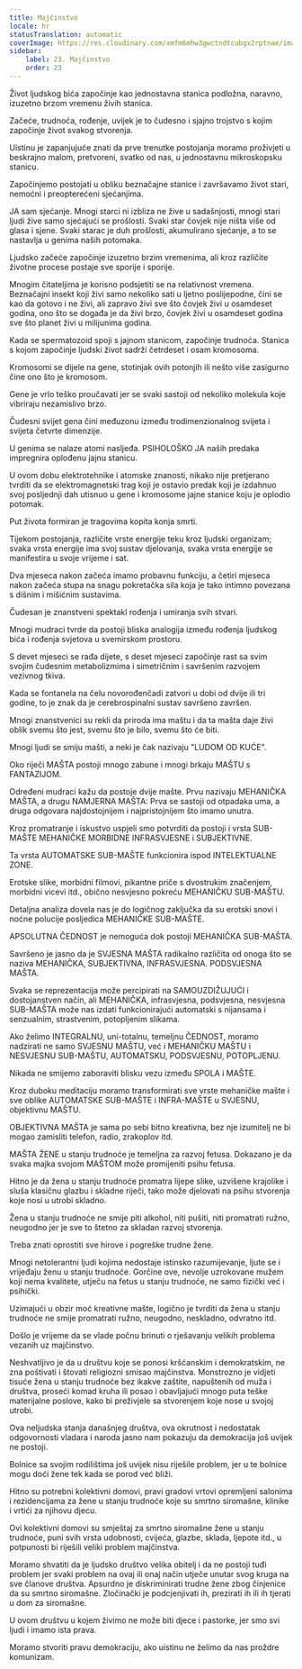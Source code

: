 ```yaml
---
title: Majčinstvo
locale: hr
statusTranslation: automatic
coverImage: https://res.cloudinary.com/xmfm6mhw3gwctndtcubgx2rptnae/image/upload/v1740337243/small_cover_educacion_fundamental_a051170f1c.webp
sidebar:
    label: 23. Majčinstvo
    order: 23
---
```

Život ljudskog bića započinje kao jednostavna stanica podložna, naravno, izuzetno brzom vremenu živih stanica.

Začeće, trudnoća, rođenje, uvijek je to čudesno i sjajno trojstvo s kojim započinje život svakog stvorenja.

Uistinu je zapanjujuće znati da prve trenutke postojanja moramo proživjeti u beskrajno malom, pretvoreni, svatko od nas, u jednostavnu mikroskopsku stanicu.

Započinjemo postojati u obliku beznačajne stanice i završavamo život stari, nemoćni i preopterećeni sjećanjima.

JA sam sjećanje. Mnogi starci ni izbliza ne žive u sadašnjosti, mnogi stari ljudi žive samo sjećajući se prošlosti. Svaki star čovjek nije ništa više od glasa i sjene. Svaki starac je duh prošlosti, akumulirano sjećanje, a to se nastavlja u genima naših potomaka.

Ljudsko začeće započinje izuzetno brzim vremenima, ali kroz različite životne procese postaje sve sporije i sporije.

Mnogim čitateljima je korisno podsjetiti se na relativnost vremena. Beznačajni insekt koji živi samo nekoliko sati u ljetno poslijepodne, čini se kao da gotovo i ne živi, ali zapravo živi sve što čovjek živi u osamdeset godina, ono što se događa je da živi brzo, čovjek živi u osamdeset godina sve što planet živi u milijunima godina.

Kada se spermatozoid spoji s jajnom stanicom, započinje trudnoća. Stanica s kojom započinje ljudski život sadrži četrdeset i osam kromosoma.

Kromosomi se dijele na gene, stotinjak ovih potonjih ili nešto više zasigurno čine ono što je kromosom.

Gene je vrlo teško proučavati jer se svaki sastoji od nekoliko molekula koje vibriraju nezamislivo brzo.

Čudesni svijet gena čini međuzonu između trodimenzionalnog svijeta i svijeta četvrte dimenzije.

U genima se nalaze atomi nasljeđa. PSIHOLOŠKO JA naših predaka impregnira oplođenu jajnu stanicu.

U ovom dobu elektrotehnike i atomske znanosti, nikako nije pretjerano tvrditi da se elektromagnetski trag koji je ostavio predak koji je izdahnuo svoj posljednji dah utisnuo u gene i kromosome jajne stanice koju je oplodio potomak.

Put života formiran je tragovima kopita konja smrti.

Tijekom postojanja, različite vrste energije teku kroz ljudski organizam; svaka vrsta energije ima svoj sustav djelovanja, svaka vrsta energije se manifestira u svoje vrijeme i sat.

Dva mjeseca nakon začeća imamo probavnu funkciju, a četiri mjeseca nakon začeća stupa na snagu pokretačka sila koja je tako intimno povezana s dišnim i mišićnim sustavima.

Čudesan je znanstveni spektakl rođenja i umiranja svih stvari.

Mnogi mudraci tvrde da postoji bliska analogija između rođenja ljudskog bića i rođenja svjetova u svemirskom prostoru.

S devet mjeseci se rađa dijete, s deset mjeseci započinje rast sa svim svojim čudesnim metabolizmima i simetričnim i savršenim razvojem vezivnog tkiva.

Kada se fontanela na čelu novorođenčadi zatvori u dobi od dvije ili tri godine, to je znak da je cerebrospinalni sustav savršeno završen.

Mnogi znanstvenici su rekli da priroda ima maštu i da ta mašta daje živi oblik svemu što jest, svemu što je bilo, svemu što će biti.

Mnogi ljudi se smiju mašti, a neki je čak nazivaju "LUDOM OD KUĆE".

Oko riječi MAŠTA postoji mnogo zabune i mnogi brkaju MAŠTU s FANTAZIJOM.

Određeni mudraci kažu da postoje dvije mašte. Prvu nazivaju MEHANIČKA MAŠTA, a drugu NAMJERNA MAŠTA: Prva se sastoji od otpadaka uma, a druga odgovara najdostojnijem i najpristojnijem što imamo unutra.

Kroz promatranje i iskustvo uspjeli smo potvrditi da postoji i vrsta SUB-MAŠTE MEHANIČKE MORBIDNE INFRASVJESNE i SUBJEKTIVNE.

Ta vrsta AUTOMATSKE SUB-MAŠTE funkcionira ispod INTELEKTUALNE ZONE.

Erotske slike, morbidni filmovi, pikantne priče s dvostrukim značenjem, morbidni vicevi itd., obično nesvjesno pokreću MEHANIČKU SUB-MAŠTU.

Detaljna analiza dovela nas je do logičnog zaključka da su erotski snovi i noćne polucije posljedica MEHANIČKE SUB-MAŠTE.

APSOLUTNA ČEDNOST je nemoguća dok postoji MEHANIČKA SUB-MAŠTA.

Savršeno je jasno da je SVJESNA MAŠTA radikalno različita od onoga što se naziva MEHANIČKA, SUBJEKTIVNA, INFRASVJESNA. PODSVJESNA MAŠTA.

Svaka se reprezentacija može percipirati na SAMOUZDIŽUJUĆI i dostojanstven način, ali MEHANIČKA, infrasvjesna, podsvjesna, nesvjesna SUB-MAŠTA može nas izdati funkcionirajući automatski s nijansama i senzualnim, strastvenim, potopljenim slikama.

Ako želimo INTEGRALNU, uni-totalnu, temeljnu ČEDNOST, moramo nadzirati ne samo SVJESNU MAŠTU, već i MEHANIČKU MAŠTU i NESVJESNU SUB-MAŠTU, AUTOMATSKU, PODSVJESNU, POTOPLJENU.

Nikada ne smijemo zaboraviti blisku vezu između SPOLA i MAŠTE.

Kroz duboku meditaciju moramo transformirati sve vrste mehaničke mašte i sve oblike AUTOMATSKE SUB-MAŠTE i INFRA-MAŠTE u SVJESNU, objektivnu MAŠTU.

OBJEKTIVNA MAŠTA je sama po sebi bitno kreativna, bez nje izumitelj ne bi mogao zamisliti telefon, radio, zrakoplov itd.

MAŠTA ŽENE u stanju trudnoće je temeljna za razvoj fetusa. Dokazano je da svaka majka svojom MAŠTOM može promijeniti psihu fetusa.

Hitno je da žena u stanju trudnoće promatra lijepe slike, uzvišene krajolike i sluša klasičnu glazbu i skladne riječi, tako može djelovati na psihu stvorenja koje nosi u utrobi skladno.

Žena u stanju trudnoće ne smije piti alkohol, niti pušiti, niti promatrati ružno, neugodno jer je sve to štetno za skladan razvoj stvorenja.

Treba znati oprostiti sve hirove i pogreške trudne žene.

Mnogi netolerantni ljudi kojima nedostaje istinsko razumijevanje, ljute se i vrijeđaju ženu u stanju trudnoće. Gorčine ove, nevolje uzrokovane mužem koji nema kvalitete, utječu na fetus u stanju trudnoće, ne samo fizički već i psihički.

Uzimajući u obzir moć kreativne mašte, logično je tvrditi da žena u stanju trudnoće ne smije promatrati ružno, neugodno, neskladno, odvratno itd.

Došlo je vrijeme da se vlade počnu brinuti o rješavanju velikih problema vezanih uz majčinstvo.

Neshvatljivo je da u društvu koje se ponosi kršćanskim i demokratskim, ne zna poštivati i štovati religiozni smisao majčinstva. Monstrozno je vidjeti tisuće žena u stanju trudnoće bez ikakve zaštite, napuštenih od muža i društva, proseći komad kruha ili posao i obavljajući mnogo puta teške materijalne poslove, kako bi preživjele sa stvorenjem koje nose u svojoj utrobi.

Ova neljudska stanja današnjeg društva, ova okrutnost i nedostatak odgovornosti vladara i naroda jasno nam pokazuju da demokracija još uvijek ne postoji.

Bolnice sa svojim rodilištima još uvijek nisu riješile problem, jer u te bolnice mogu doći žene tek kada se porod već bliži.

Hitno su potrebni kolektivni domovi, pravi gradovi vrtovi opremljeni salonima i rezidencijama za žene u stanju trudnoće koje su smrtno siromašne, klinike i vrtići za njihovu djecu.

Ovi kolektivni domovi su smještaj za smrtno siromašne žene u stanju trudnoće, puni svih vrsta udobnosti, cvijeća, glazbe, sklada, ljepote itd., u potpunosti bi riješili veliki problem majčinstva.

Moramo shvatiti da je ljudsko društvo velika obitelj i da ne postoji tuđi problem jer svaki problem na ovaj ili onaj način utječe unutar svog kruga na sve članove društva. Apsurdno je diskriminirati trudne žene zbog činjenice da su smrtno siromašne. Zločinački je podcjenjivati ih, prezirati ih ili ih tjerati u dom za siromašne.

U ovom društvu u kojem živimo ne može biti djece i pastorke, jer smo svi ljudi i imamo ista prava.

Moramo stvoriti pravu demokraciju, ako uistinu ne želimo da nas proždre komunizam.

